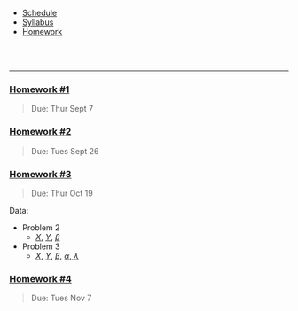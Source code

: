 <ul class="navibar">
  <li><a href="./index.html" class="navibar">Schedule</a></li>
  <li><a href="./syllabus.html" class="navibar" >Syllabus</a></li>
  <li><a href="./homework.html" class="current" >Homework</a></li>
</ul>




<!--- Start Main Page --->
<br>
<br>

-------


### [Homework \#1](homework/hw1.pdf)
> Due: Thur Sept 7


### [Homework \#2](homework/hw2.pdf)
> Due: Tues Sept 26

### [Homework \#3](homework/hw3.pdf)
> Due: Thur Oct 19

  
Data:
 
- Problem 2
    - [$X$](data/hw3_2_X.csv), [$Y$](data/hw3_2_Y.csv), [$\beta$](data/hw3_2_beta.csv)


- Problem 3
    - [$X$](data/hw3_3_X.csv), [$Y$](data/hw3_3_Y.csv), [$\beta$](data/hw3_3_beta.csv), [$\alpha$, $\lambda$](data/hw3_3_settings.txt)



### [Homework \#4](homework/hw4.pdf)
> Due: Tues Nov 7



  